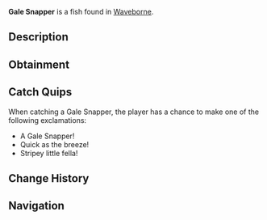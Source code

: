 {{FishInfobox
|image          = Gale Snapper.png
|rarity         = Common
|sea            = Second Sea
|location       = [[Waveborne]]
|sublocation    = 
|sources        = Fishing Rod
|radar_location = 
|prog_speed     = +20
|xp             = 15
|weather        = Windy
|time           = Day
|season         = Spring
|bait           = Worm
|base_weight    = 5.5
|base_value     = 30
|weight_range   = 3.5
|base_chance    = 100
|base_resil     = 80
}}
'''Gale Snapper''' is a {{Rarity|Common}} fish found in [[Waveborne]].

== Description ==
{{Description|A sleek grey fish adorned with shimmering blue stripes, darting through the shallows like a fleeting gust.|Bestiary Entry}}

== Obtainment ==
{{Description|Look for it when the winds stir the surface.|Bestiary Hint}}
{{Fish Availability|
Waveborne
|top_rods      = 
Training Rod\545089.29\NaN;
Flimsy Rod\513437.5\583392.86;
Free Spirit Rod\324552.98\22075.78;
Azure Of Lagoon\298648.53\29424.79;
Adventurer's Rod\282326.39\26953.88;
Fischer's Rod\257781.61\23606.74;
Firefly Rod\276092.43\31534.52;
Friendly Rod\264845.68\26347.98;
Lobster Rod\255613.69\25679.62;
Plastic Rod\263054.72\24359.14;
Brick Built Rod\220783.59\22479.33;
Astralhook Rod\270236.87\0;
Blazebringer Rod\265063.06\28438.07;
Verdant Shear Rod\251549.75\25995.81;
Trident Rod\249459.59\21348.94;
No-Life Rod\216841.3\19149.36;
Ethereal Prism Rod\211697.15\20110.26;
Seraphic Rod\206507.53\17673.07;
Depthseeker Rod\202035.09\19155.53;
Avalanche Rod\201003.66\19147.03;
Challenger's Rod\200673.42\17582.65;
Rod Of The Exalted One\199633.79\18037.22;
Rod Of The Forgotten Fang\198669.37\16866.25;
Volcanic Rod\198639\17998.6;
Zeus Rod\198011.22\17941.72;
Rod Of The Depths\196826.31\16773.3;
Steady Rod\163686.07\16172.31
|recommended   = Free Spirit Rod
}}

== Catch Quips ==
When catching a Gale Snapper, the player has a chance to make one of the following exclamations:
* A Gale Snapper!
* Quick as the breeze!
* Stripey little fella!

== Change History ==
{{Change History|{{subst:Current Version}}}}

== Navigation ==
{{Fish Navbox|Waveborne}}